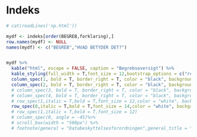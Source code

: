 # Indeks

```r
# cat(readLines('np.html'))
```



<!-- ``r tippy(indeks[1,1], size="large" ,interactive = TRUE, arrow = TRUE, tooltip = paste0("<h4>",indeks[1,2],"</h4>"))`` -->

<!-- ``r tippy(indeks[2,1], size="large" ,interactive = TRUE, arrow = TRUE, tooltip = paste0("<h4>",indeks[2,2],"</h4>"))`` -->

<!-- ``r tippy(indeks[4,1], size="large" ,interactive = TRUE, arrow = TRUE, tooltip = paste0("<h4>",indeks[4,2],"</h4>"))``   -->


```r

mydf <- indeks[order(BEGREB,forklaring),]
row.names(mydf) <- NULL
names(mydf) <- c("BEGREB","HVAD BETYDER DET?")


mydf %>%
  kable("html", escape = FALSE, caption = "Begrebsoversigt") %>%
  kable_styling(full_width = T,font_size = 12,bootstrap_options = c("responsive","bordered","striped")) %>%
  column_spec(1, bold = T, border_right = T, color = "black", background = "lightgrey") %>%
  column_spec(2, bold = T, border_right = T, color = "black", background = "lightgrey") %>%
  # column_spec(3, bold = T, border_right = T, color = "black", background = "lightgrey") %>%
  # column_spec(4, bold = T, border_right = T, color = "black", background = "lightgrey") %>%
  # row_spec(1,italic = T,bold = T,font_size = 12,color = "white", background = "darkgrey") %>%
  row_spec(0,italic = T,bold = T,font_size = 14,color = "white", background = "darkgrey")
  # row_spec(1,italic = T,bold = T,font_size = 12)
  # column_spec(0, angle = -45)%>%
  # scroll_box(width = "500px") %>%
  # footnote(general = "Databeskyttelsesforordningen",general_title = "Kilde:")
```


